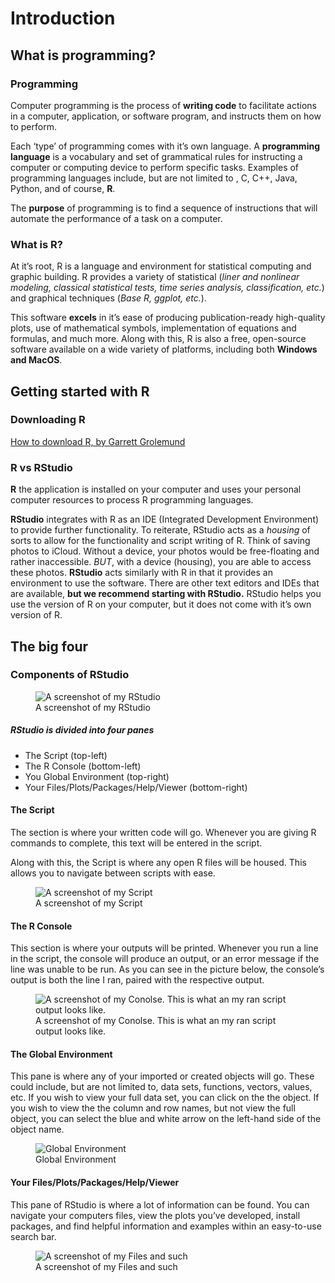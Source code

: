 # Introduction  
## What is programming? 
### Programming {.unnumbered}
Computer programming is the process of **writing code** to facilitate actions in a computer, application, or software program, and instructs them on how to perform. 

Each 'type' of programming comes with it's own language. 
A **programming language** is a vocabulary and set of grammatical rules for instructing a computer or computing device to perform specific tasks. 
Examples of programming languages include, but are not limited to , C, C++, Java, Python, and of course, **R**. 

The **purpose** of programming is to find a sequence of instructions that will automate the performance of a task on a computer. 
    
### What is R? {.unnumbered}
At it's root, R is a language and environment for statistical computing and graphic building. 
R provides a variety of statistical (*liner and nonlinear modeling, classical statistical tests, time series analysis, classification, etc.*) and graphical techniques (*Base R, ggplot, etc.*). 

This software **excels** in it's ease of producing publication-ready high-quality plots, use of mathematical symbols, implementation of equations and formulas, and much more. 
Along with this, R is also a free, open-source software available on a wide variety of platforms, including both **Windows and MacOS**. 

## Getting started with R
### Downloading R{.unnumbered}

[How to download R, by Garrett Grolemund](https://rstudio-education.github.io/hopr/starting.html)

### R vs RStudio{.unnumbered}
**R** the application is installed on your computer and uses your personal computer resources to process R programming languages.

**RStudio** integrates with R as an IDE (Integrated Development Environment) to provide further functionality. 
To reiterate, RStudio acts as a *housing* of sorts to allow for the functionality and script writing of R.
Think of saving photos to iCloud. 
Without a device, your photos would be free-floating and rather inaccessible.
*BUT*, with a device (housing), you are able to access these photos. 
**RStudio** acts similarly with R in that it provides an environment to use the software. 
There are other text editors and IDEs that are available, **but we recommend starting with RStudio.** RStudio helps you use the version of R on your computer, but it does not come with it's own version of R.  

## The big four
### Components of RStudio {.unnumbered}

![A screenshot of my RStudio](figs/r screenshot.png)

##### RStudio is divided into four panes {.unnumbered}

- The Script (top-left)
- The R Console (bottom-left)
- You Global Environment (top-right)
- Your Files/Plots/Packages/Help/Viewer (bottom-right)

#### The Script {.unnumbered}
The section is where your written code will go. 
Whenever you are giving R commands to complete, this text will be entered in the script. 

Along with this, the Script is where any open R files will be housed. 
This allows you to navigate between scripts with ease. 

![A screenshot of my Script](figs/r script.png)

#### The R Console {.unnumbered}
This section is where your outputs will be printed. 
Whenever you run a line in the script, the console will produce an output, or an error message if the line was unable to be run. 
As you can see in the picture below, the console's output is both the line I ran, paired with the respective output. 

![A screenshot of my Conolse. This is what an my ran script output looks like.](figs/r console.png)

#### The Global Environment
This pane is where any of your imported or created objects will go. 
These could include, but are not limited to, data sets, functions, vectors, values, etc.
If you wish to view your full data set, you can click on the the object. If you wish to view the the column and row names, but not view the full object, you can select the blue and white arrow on the left-hand side of the object name. 

![Global Environment](figs/r env.png)


#### Your Files/Plots/Packages/Help/Viewer {.unnumbered}
This pane of RStudio is where a lot of information can be found. You can navigate your computers files, view the plots you've developed, install packages, and find helpful information and examples within an easy-to-use search bar. 

![A screenshot of my Files and such](figs/r files.png)

